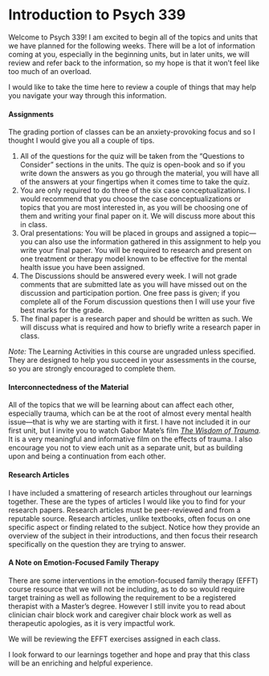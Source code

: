# Introduction to Psych 339 {.unnumbered}
Welcome to Psych 339! I am excited to begin all of the topics and units that we have planned for the following weeks. There will be a lot of information coming at you, especially in the beginning units, but in later units, we will review and refer back to the information, so my hope is that it won’t feel like too much of an overload.

I would like to take the time here to review a couple of things that may help you navigate your way through this information.

#### Assignments {.unnumbered}

The grading portion of classes can be an anxiety-provoking focus and so I thought I would give you all a couple of tips.

1. All of the questions for the quiz will be taken from the "Questions to Consider" sections in the units. The quiz is open-book and so if you write down the answers as you go through the material, you will have all of the answers at your fingertips when it comes time to take the quiz.
2. You are only required to do three of the six case conceptualizations. I would recommend that you choose the case conceptualizations or topics that you are most interested in, as you will be choosing one of them and writing your final paper on it. We will discuss more about this in class.
3. Oral presentations: You will be placed in groups and assigned a topic—you can also use the information gathered in this assignment to help you write your final paper. You will be required to research and present on one treatment or therapy model known to be effective for the mental health issue you have been assigned.
4. The Discussions should be answered every week. I will not grade comments that are submitted late as you will have missed out on the discussion and participation portion. One free pass is given; if you complete all of the Forum discussion questions then I will use your five best marks for the grade.
5. The final paper is a research paper and should be written as such. We will discuss what is required and how to briefly write a research paper in class.

::: {.note}

*Note:* The Learning Activities in this course are ungraded unless specified. They are designed to help you succeed in your assessments in the course, so you are strongly encouraged to complete them.

:::

#### Interconnectedness of the Material {.unnumbered}

All of the topics that we will be learning about can affect each other, especially trauma, which can be at the root of almost every mental health issue—that is why we are starting with it first. I have not included it in our first unit, but I invite you to watch Gabor Mate’s film *[The Wisdom of Trauma](https://www.kanopy.com/en/product/wisdom-trauma){target="_blank"}.* It is a very meaningful and informative film on the effects of trauma. I also encourage you not to view each unit as a separate unit, but as building upon and being a continuation from each other.

#### Research Articles {.unnumbered}

I have included a smattering of research articles throughout our learnings together. These are the types of articles I would like you to find for your research papers. Research articles must be peer-reviewed and from a reputable source. Research articles, unlike textbooks, often focus on one specific aspect or finding related to the subject. Notice how they provide an overview of the subject in their introductions, and then focus their research specifically on the question they are trying to answer.

#### A Note on Emotion-Focused Family Therapy {.unnumbered}

There are some interventions in the emotion-focused family therapy (EFFT) course resource that we will not be including, as to do so would require target training as well as following the requirement to be a registered therapist with a Master’s degree. However I still invite you to read about clinician chair block work and caregiver chair block work as well as therapeutic apologies, as it is very impactful work.

We will be reviewing the EFFT exercises assigned in each class.

I look forward to our learnings together and hope and pray that this class will be an enriching and helpful experience.
